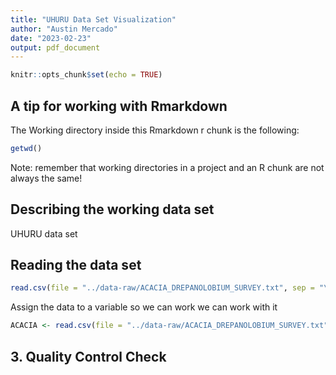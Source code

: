 ```yaml
---
title: "UHURU Data Set Visualization"
author: "Austin Mercado"
date: "2023-02-23"
output: pdf_document
---
```


```r
knitr::opts_chunk$set(echo = TRUE)
```

## A tip for working with Rmarkdown
The Working directory inside this Rmarkdown r chunk is the following: 
```r
getwd()
```

Note: remember that working directories in a project and an R chunk are not always the same!

## Describing the working data set

UHURU data set

## Reading the data set
```r
read.csv(file = "../data-raw/ACACIA_DREPANOLOBIUM_SURVEY.txt", sep = "\t")
```

Assign the data to a variable so we can work we can work with it
```r
ACACIA <- read.csv(file = "../data-raw/ACACIA_DREPANOLOBIUM_SURVEY.txt", sep = "\t")
```

## 3. Quality Control Check


